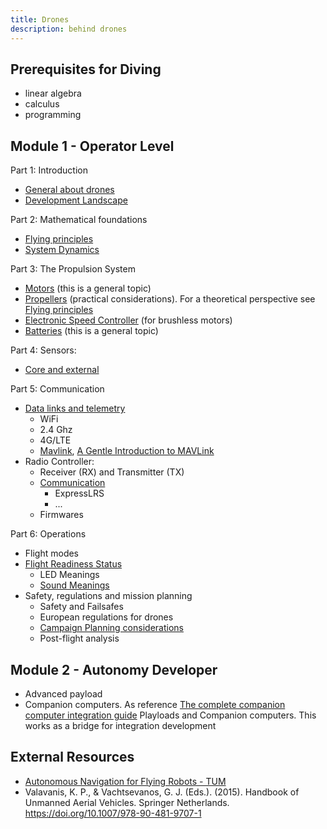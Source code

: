 ```yaml
---
title: Drones
description: behind drones
---
```


## Prerequisites for Diving

- linear algebra
- calculus
- programming


## Module 1 - Operator Level

Part 1: Introduction
- [General about drones](./intro)
- [Development Landscape](./landscape)

Part 2: Mathematical foundations
- [Flying principles](./principles)
- [System Dynamics](./dynamics)

Part 3: The Propulsion System
- [Motors](./motors) (this is a general topic)
- [Propellers](./props) (practical considerations). For a theoretical perspective see [Flying principles](./principles)
- [Electronic Speed Controller](./esc) (for brushless motors)
- [Batteries](../batteries.mdx) (this is a general topic)

Part 4: Sensors:
- [Core and external](./sensors)

Part 5: Communication
- [Data links and telemetry]()
    - WiFi
    - 2.4 Ghz
    - 4G/LTE
    - [Mavlink](https://mavlink.io/), [A Gentle Introduction to MAVLink](../mavlink.mdx)
- Radio Controller:
    - Receiver (RX) and Transmitter (TX)
    - [Communication](https://docs.px4.io/main/en/getting_started/rc_transmitter_receiver.html#compatible_receivers)
        - ExpressLRS
        - ...
    - Firmwares

Part 6: Operations
- Flight modes
- [Flight Readiness Status](https://docs.px4.io/main/en/flying/pre_flight_checks.html#flight-readiness-status)
    - LED Meanings
    - [Sound Meanings](https://docs.px4.io/main/en/getting_started/tunes.html)
- Safety, regulations and mission planning
    - Safety and Failsafes
    - European regulations for drones
    - [Campaign Planning considerations](https://drones.eolab.de/common-operational-manual/planning-campaign.html)
    - Post-flight analysis

## Module 2 - Autonomy Developer

- Advanced payload
- Companion computers. As reference [The complete companion computer integration guide](https://www.ascendengineer.com/white-paper)
Playloads and Companion computers. This works as a bridge for integration development

## External Resources

- [Autonomous Navigation for Flying Robots - TUM](https://cvg.cit.tum.de/teaching/ss2015/autonavx)
- Valavanis, K. P., & Vachtsevanos, G. J. (Eds.). (2015). Handbook of Unmanned Aerial Vehicles. Springer Netherlands. https://doi.org/10.1007/978-90-481-9707-1
